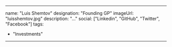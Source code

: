 ---

name: "Luis Shemtov"
designation: "Founding GP"
imageUrl: "luisshemtov.jpg"
description: "..."
social: ["Linkedin", "GitHub", "Twitter", "Facebook"]
tags: 
- "Investments"
---